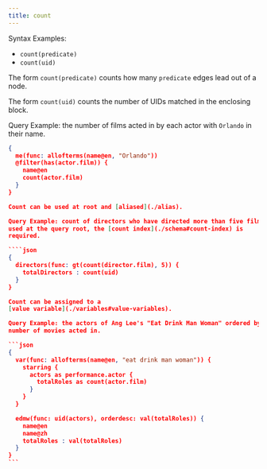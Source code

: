 ```yaml
---
title: count
---
```



<DgraphWIP />

Syntax Examples:

- `count(predicate)`
- `count(uid)`

The form `count(predicate)` counts how many `predicate` edges lead out of a
node.

The form `count(uid)` counts the number of UIDs matched in the enclosing block.

Query Example: the number of films acted in by each actor with `Orlando` in
their name.

`````json
{
  me(func: allofterms(name@en, "Orlando"))
  @filter(has(actor.film)) {
    name@en
    count(actor.film)
  }
}

Count can be used at root and [aliased](./alias).

Query Example: count of directors who have directed more than five films. When
used at the query root, the [count index](./schema#count-index) is
required.

````json
{
  directors(func: gt(count(director.film), 5)) {
    totalDirectors : count(uid)
  }
}

Count can be assigned to a
[value variable](./variables#value-variables).

Query Example: the actors of Ang Lee's "Eat Drink Man Woman" ordered by the
number of movies acted in.

```json
{
  var(func: allofterms(name@en, "eat drink man woman")) {
    starring {
      actors as performance.actor {
        totalRoles as count(actor.film)
      }
    }
  }

  edmw(func: uid(actors), orderdesc: val(totalRoles)) {
    name@en
    name@zh
    totalRoles : val(totalRoles)
  }
}
```
`````
